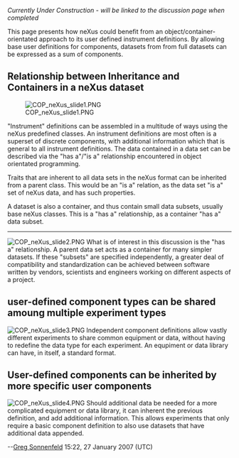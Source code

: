 ''Currently Under Construction - will be linked to the discussion page when completed''

This page presents how neXus could benefit from an object/container-orientated approach to its user defined instrument definitions. By allowing base user definitions for components, datasets from from full datasets can be expressed as a sum of components.




== Relationship between Inheritance and Containers in a neXus dataset ==


[[Image:COP neXus slide1.PNG ]]

"Instrument" definitions can be assembled in a multitude of ways using the neXus predefined classes. An instrument definitions are most often is a superset of discrete components, with additional information which that is general to all instrument definitions. The data contained in a data set can be described via the "has a"/"is a" relationship encountered in object orientated programming. 

Traits that are inherent to all data sets in the neXus format can be inherited from a parent class. This would be an "is a" relation, as the data set "is a" set of neXus data, and has such properties. 

A dataset is also a container, and thus contain small data subsets, usually base neXus classes. This is a "has a" relationship, as a container "has a" data subset.

----
[[Image:COP neXus slide2.PNG ]]
What is of interest in this discussion is the "has a" relationship. A parent data set acts as a container for many simpler datasets. If these "subsets" are specified independently, a greater deal of compatibility and standardization can be achieved between software written by vendors, scientists and engineers working on different aspects of a project.

== user-defined component types can be shared amoung multiple experiment types==

[[Image:COP neXus slide3.PNG ]]
Independent component definitions allow vastly different experiments to share common equipment or data, without having to redefine the data type for each experiment. An equpiment or data library can have, in itself, a standard format. 



== User-defined components can be inherited by more specific user components==

[[Image:COP neXus slide4.PNG ]]
Should additional data be needed for a more complicated equipment or data library, it can inherent the previous definition, and add additional information. This allows experiments that only require a basic component definition to also use datasets that have additional data appended.

--[[User:Greg Sonnenfeld|Greg Sonnenfeld]] 15:22, 27 January 2007 (UTC)